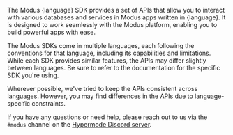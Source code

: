 The Modus {language} SDK provides a set of APIs that allow you to interact with
various databases and services in Modus apps written in {language}. It is
designed to work seamlessly with the Modus platform, enabling you to build
powerful apps with ease.

<Info>

The Modus SDKs come in multiple languages, each following the conventions for
that language, including its capabilities and limitations. While each SDK
provides similar features, the APIs may differ slightly between languages. Be
sure to refer to the documentation for the specific SDK you're using.

Wherever possible, we've tried to keep the APIs consistent across languages.
However, you may find differences in the APIs due to language-specific
constraints.

If you have any questions or need help, please reach out to us via the `#modus`
channel on the [Hypermode Discord server](https://discord.hypermode.com/).

</Info>
